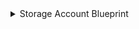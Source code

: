 <details>

<summary>Storage Account Blueprint</summary>

```json showLineNumbers
{
  "identifier": "azureStorageAccount",
  "description": "This blueprint represents an Azure Storage Account in our software catalog",
  "title": "Storage Account",
  "icon": "Azure",
  "schema": {
    "properties": {
      "location": {
        "title": "Location",
        "type": "string"
      },
      "provisioningState": {
        "title": "Provisioning State",
        "type": "string",
        "enum": ["Creating", "ResolvingDNS", "Succeeded"]
      },
      "creationTime": {
        "title": "Creation Time",
        "type": "string",
        "format": "date-time"
      },
      "isHnsEnabled": {
        "title": "Is HNS Enabled",
        "type": "boolean",
        "default": false
      },
      "fileEncryptionEnabled": {
        "title": "File Encryption Enabled",
        "type": "boolean"
      },
      "blobEncryptionEnabled": {
        "title": "Blob Encryption Enabled",
        "type": "boolean"
      },
      "primaryLocation": {
        "title": "Primary Location",
        "type": "string"
      },
      "secondaryLocation": {
        "title": "Secondary Location",
        "type": "string"
      },
      "statusOfPrimary": {
        "title": "Status of Primary",
        "type": "string",
        "enum": ["available", "unavailable"],
        "enumColors": {
          "unavailable": "red",
          "available": "green"
        }
      },
      "statusOfSecondary": {
        "title": "Status of Secondary",
        "type": "string",
        "enum": ["available", "unavailable"],
        "enumColors": {
          "unavailable": "red",
          "available": "green"
        }
      },
      "tags": {
        "title": "Tags",
        "type": "object"
      },
      "allowBlobPublicAccess": {
        "title": "Allow Blob Public Access",
        "type": "boolean"
      }
    },
    "required": []
  },
  "mirrorProperties": {},
  "calculationProperties": {},
  "relations": {
    "resourceGroup": {
      "target": "azureResourceGroup",
      "title": "Resource Group",
      "required": false,
      "many": false
    }
  }
}
```

</details>
